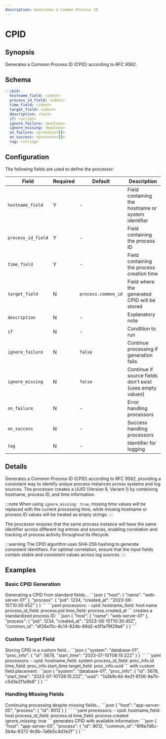 ```yaml
---
description: Generates a Common Process ID
---
```


# CPID

## Synopsis

Generates a Common Process ID (CPID) according to _RFC 9562_.

## Schema

```yaml {2-4}
- cpid:
  hostname_field: <ident>
  process_id_field: <ident>
  time_field: <ident>
  target_field: <ident>
  description: <text>
  if: <script>
  ignore_failure: <boolean>
  ignore_missing: <boolean>
  on_failure: <processor[]>
  on_success: <processor[]>
  tag: <string>
```

## Configuration

The following fields are used to define the processor:

|Field|Required|Default|Description|
|---|---|---|---|
|`hostname_field`|Y|-|Field containing the hostname or system identifier|
|`process_id_field`|Y|-|Field containing the process ID|
|`time_field`|Y|-|Field containing the process creation time|
|`target_field`|N|`process.common_id`|Field where the generated CPID will be stored|
|`description`|N|-|Explanatory note|
|`if`|N|-|Condition to run|
|`ignore_failure`|N|`false`|Continue processing if generation fails|
|`ignore_missing`|N|`false`|Continue if source fields don't exist (uses empty values)|
|`on_failure`|N|-|Error handling processors|
|`on_success`|N|-|Success handling processors|
|`tag`|N|-|Identifier for logging|

## Details

Generates a Common Process ID (CPID) according to RFC 9562, providing a consistent way to identify unique process instances across systems and log sources. The processor creates a UUID (Version 8, Variant 1) by combining hostname, process ID, and time information.

:::note
When using `ignore_missing: true`, missing time values will be replaced with the current processing time, while missing hostname or process ID values will be treated as empty strings.
:::

The processor ensures that the same process instance will have the same identifier across different log entries and sources, enabling correlation and tracking of process activity throughout its lifecycle.

:::warning
The CPID algorithm uses SHA-256 hashing to generate consistent identifiers. For optimal correlation, ensure that the input fields contain stable and consistent values across log sources.
:::

## Examples

### Basic CPID Generation

<ExampleGrid>
  <CommentCol>
    Generating a CPID from standard fields...
  </CommentCol>
  <CodeCol>
    ```json
    {
      "host": {
        "name": "web-server-01"
      },
      "process": {
        "pid": 1234,
        "created_at": "2023-06-15T10:30:45Z"
      }
    }
    ```
    ```yaml
    processors:
      - cpid:
        hostname_field: host.name
        process_id_field: process.pid
        time_field: process.created_at
    ```
  </CodeCol>
  <CommentCol>
    creates a standardized process ID:
  </CommentCol>
  <CodeCol>
    ```json
    {
      "host": {
        "name": "web-server-01"
      },
      "process": {
        "pid": 1234,
        "created_at": "2023-06-15T10:30:45Z",
        "common_id": "df26e15c-8c14-824b-89d2-e3f1a79f29a6"
      }
    }
    ```
  </CodeCol>
</ExampleGrid>

### Custom Target Field

<ExampleGrid>
  <CommentCol>
    Storing CPID in a custom field...
  </CommentCol>
  <CodeCol>
    ```json
    {
      "system": "database-01",
      "proc_info": {
        "id": 5678,
        "start_time": "2023-07-10T08:15:22Z"
      }
    }
    ```
    ```yaml
    processors:
      - cpid:
        hostname_field: system
        process_id_field: proc_info.id
        time_field: proc_info.start_time
        target_field: proc_info.uuid
    ```
  </CodeCol>
  <CommentCol>
    with custom field placement:
  </CommentCol>
  <CodeCol>
    ```json
    {
      "system": "database-01",
      "proc_info": {
        "id": 5678,
        "start_time": "2023-07-10T08:15:22Z",
        "uuid": "7a3b9c4d-8e2f-8156-9a7b-c5d3e2f1a9b8"
      }
    }
    ```
  </CodeCol>
</ExampleGrid>

### Handling Missing Fields

<ExampleGrid>
  <CommentCol>
    Continuing processing despite missing fields...
  </CommentCol>
  <CodeCol>
    ```json
    {
      "host": "app-server-05",
      "process": {
        "id": 9012
      }
    }
    ```
    ```yaml
    processors:
      - cpid:
        hostname_field: host
        process_id_field: process.id
        time_field: process.created
        ignore_missing: true
    ```
  </CodeCol>
  <CommentCol>
    generates CPID with available information:
  </CommentCol>
  <CodeCol>
    ```json
    {
      "host": "app-server-05",
      "process": {
        "id": 9012,
        "common_id": "6f8e7d6c-5b4a-8372-9c8b-7a6b5c4d3e2f"
      }
    }
    ```
  </CodeCol>
</ExampleGrid>

